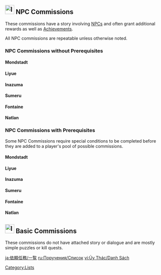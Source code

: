 {{CustomTabs
|tab1 = Overview
|tab2 = List
}}
==[[File:Icon Commission Story.svg|30px]] NPC Commissions==
These commissions have a story involving [[NPC]]s and often grant additional rewards as well as [[Achievement]]s. 

All NPC commissions are repeatable unless otherwise noted.

===NPC Commissions without Prerequisites===
====Mondstadt====
{{Quests by Category List|NPC Commissions&Mondstadt Quests&Quests without Requirements|no_h=1}}

====Liyue====
{{Quests by Category List|NPC Commissions&Liyue Quests&Quests without Requirements|no_h=1}}

====Inazuma====
{{Quests by Category List|NPC Commissions&Inazuma Quests&Quests without Requirements|no_h=1}}

====Sumeru====
{{Quests by Category List|NPC Commissions&Sumeru Quests&Quests without Requirements|no_h=1}}

====Fontaine====
{{Quests by Category List|NPC Commissions&Fontaine Quests&Quests without Requirements|no_h=1}}

====Natlan====
{{Quests by Category List|NPC Commissions&Natlan Quests&Quests without Requirements|no_h=1}}

===NPC Commissions with Prerequisites===
Some NPC Commissions require special conditions to be completed before they are added to a player's pool of possible commissions.

====Mondstadt====
{{Quests by Category List|NPC Commissions&Mondstadt Quests&Quests with Requirements|no_h=1}}

====Liyue====
{{Quests by Category List|NPC Commissions&Liyue Quests&Quests with Requirements|no_h=1}}

====Inazuma====
{{Quests by Category List|NPC Commissions&Inazuma Quests&Quests with Requirements|no_h=1}}

====Sumeru====
{{Quests by Category List|NPC Commissions&Sumeru Quests&Quests with Requirements|no_h=1}}

====Fontaine====
{{Quests by Category List|NPC Commissions&Fontaine Quests&Quests with Requirements|no_h=1}}

====Natlan====
{{Quests by Category List|NPC Commissions&Natlan Quests&Quests with Requirements|no_h=1}}

==[[File:Icon Commission.svg|30px]] Basic Commissions==
These commissions do not have attached story or dialogue and are mostly simple puzzles or kill quests.

{{Quests by Category List|Basic Commissions|no_h=1}}

[[Category:Lists]]

[[ja:依頼任務/一覧]]
[[ru:Поручения/Список]]
[[vi:Ủy Thác/Danh Sách]]